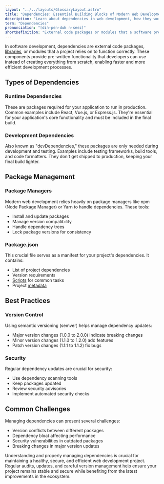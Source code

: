 ```yaml
---
layout: "../../layouts/GlossaryLayout.astro"
title: "Dependencies: Essential Building Blocks of Modern Web Development"
description: "Learn about dependencies in web development, how they work, and why they're crucial for efficient software development and project management."
term: "Dependencies"
pronunciation: "[dih-pen-duh n-seez]"
shortDefinition: "External code packages or modules that a software project requires to function properly, managed through package managers like npm or yarn."
---
```


In software development, dependencies are external code packages, [libraries](/glossary/library), or modules that a project relies on to function correctly. These components provide pre-written functionality that developers can use instead of creating everything from scratch, enabling faster and more efficient development processes.

## Types of Dependencies

### Runtime Dependencies
These are packages required for your application to run in production. Common examples include React, Vue.js, or Express.js. They're essential for your application's core functionality and must be included in the final build.

### Development Dependencies
Also known as "devDependencies," these packages are only needed during development and testing. Examples include testing frameworks, build tools, and code formatters. They don't get shipped to production, keeping your final build lighter.

## Package Management

### Package Managers
Modern web development relies heavily on package managers like npm (Node Package Manager) or Yarn to handle dependencies. These tools:
- Install and update packages
- Manage version compatibility
- Handle dependency trees
- Lock package versions for consistency

### Package.json
This crucial file serves as a manifest for your project's dependencies. It contains:
- List of project dependencies
- Version requirements
- [Scripts](/glossary/script) for common tasks
- Project [metadata](/glossary/metadata)

## Best Practices

### Version Control
Using semantic versioning (semver) helps manage dependency updates:
- Major version changes (1.0.0 to 2.0.0) indicate breaking changes
- Minor version changes (1.1.0 to 1.2.0) add features
- Patch version changes (1.1.1 to 1.1.2) fix bugs

### Security
Regular dependency updates are crucial for security:
- Use dependency scanning tools
- Keep packages updated
- Review security advisories
- Implement automated security checks

## Common Challenges

Managing dependencies can present several challenges:
- Version conflicts between different packages
- Dependency bloat affecting performance
- Security vulnerabilities in outdated packages
- Breaking changes in major version updates

Understanding and properly managing dependencies is crucial for maintaining a healthy, secure, and efficient web development project. Regular audits, updates, and careful version management help ensure your project remains stable and secure while benefiting from the latest improvements in the ecosystem.